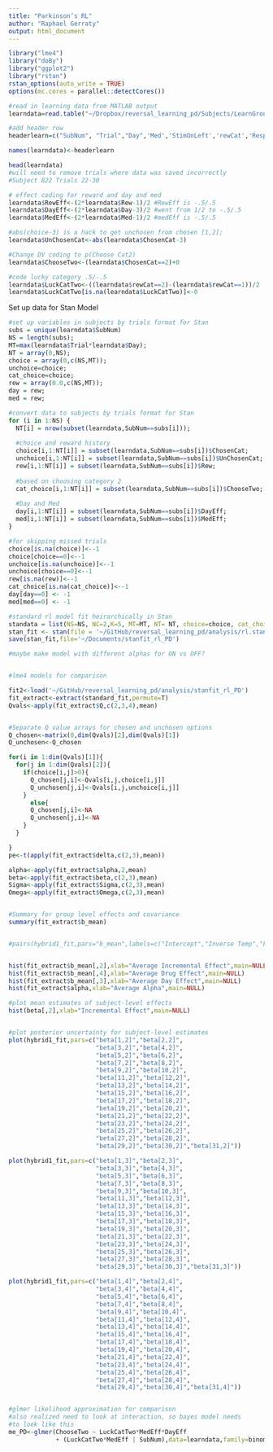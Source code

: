 ```yaml
---
title: "Parkinson’s RL"
author: "Raphael Gerraty"
output: html_document
---
```



```r
library("lme4")
library("doBy")
library("ggplot2")
library("rstan")
rstan_options(auto_write = TRUE)
options(mc.cores = parallel::detectCores())

#read in learning data from MATLAB output
learndata=read.table("~/Dropbox/reversal_learning_pd/Subjects/LearnGroup_newest.txt", header=FALSE, sep="")

#add header row 
headerlearn=c("SubNum", "Trial","Day",'Med','StimOnLeft','rewCat','Resp','RewProb','Rew','Optimal','ChosenCat','Old','RT', 'Bin')

names(learndata)<-headerlearn

head(learndata)
#will need to remove trials where data was saved incorrectly
#Subject 822 Trials 22-30

# effect coding for reward and day and med
learndata$RewEff<-(2*learndata$Rew-1)/2 #RewEff is -.5/.5 
learndata$DayEff<-(2*learndata$Day-3)/2 #went from 1/2 to -.5/.5 
learndata$MedEff<-(2*learndata$Med-1)/2 #medEff is -.5/.5 

#abs(choice-3) is a hack to get unchosen from chosen [1,2];
learndata$UnChosenCat<-abs(learndata$ChosenCat-3)

#Change DV coding to p(Choose Cat2)
learndata$ChooseTwo<-(learndata$ChosenCat==2)+0

#code lucky category .5/-.5
learndata$LuckCatTwo<-((learndata$rewCat==2)-(learndata$rewCat==1))/2
learndata$LuckCatTwo[is.na(learndata$LuckCatTwo)]<-0
```

Set up data for Stan Model

```r
#set up variables in subjects by trials format for Stan
subs = unique(learndata$SubNum)
NS = length(subs);
MT=max(learndata$Trial*learndata$Day);
NT = array(0,NS);
choice = array(0,c(NS,MT));
unchoice=choice;
cat_choice=choice;
rew = array(0.0,c(NS,MT));
day = rew;
med = rew;

#convert data to subjects by trials format for Stan
for (i in 1:NS) {
  NT[i] = nrow(subset(learndata,SubNum==subs[i]));
  
  #choice and reward history
  choice[i,1:NT[i]] = subset(learndata,SubNum==subs[i])$ChosenCat;
  unchoice[i,1:NT[i]] = subset(learndata,SubNum==subs[i])$UnChosenCat;
  rew[i,1:NT[i]] = subset(learndata,SubNum==subs[i])$Rew;
  
  #based on choosing category 2
  cat_choice[i,1:NT[i]] = subset(learndata,SubNum==subs[i])$ChooseTwo;
  
  #Day and Med
  day[i,1:NT[i]] = subset(learndata,SubNum==subs[i])$DayEff;
  med[i,1:NT[i]] = subset(learndata,SubNum==subs[i])$MedEff;
}

#for skipping missed trials
choice[is.na(choice)]<--1
choice[choice==0]<--1
unchoice[is.na(unchoice)]<--1
unchoice[choice==0]<--1
rew[is.na(rew)]<--1
cat_choice[is.na(cat_choice)]<--1
day[day==0] <- -1
med[med==0] <- -1

#standard rl model fit heirarchically in Stan
standata = list(NS=NS, NC=2,K=5, MT=MT, NT= NT, choice=choice, cat_choice=cat_choice, rew=rew, day=day,med=med )
stan_fit <- stan(file = '~/GitHub/reversal_learning_pd/analysis/rl.stan', data = standata, iter = 1250, warmup = 250, chains = 4,control = list(adapt_delta = 0.95))
save(stan_fit,file='~/Documents/stanfit_rl_PD')

#maybe make model with different alphas for ON vs OFF?


#lme4 models for comparison

```


```r
fit2<-load('~/GitHub/reversal_learning_pd/analysis/stanfit_rl_PD')
fit_extract<-extract(standard_fit,permute=T)
Qvals<-apply(fit_extract$Q,c(2,3,4),mean)


#Separate Q value arrays for chosen and unchosen options
Q_chosen<-matrix(0,dim(Qvals)[2],dim(Qvals)[1])
Q_unchosen<-Q_chosen

for(i in 1:dim(Qvals)[1]){
  for(j in 1:dim(Qvals)[2]){
    if(choice[i,j]>0){
      Q_chosen[j,i]<-Qvals[i,j,choice[i,j]]
      Q_unchosen[j,i]<-Qvals[i,j,unchoice[i,j]]
    } 
      else{
      Q_chosen[j,i]<-NA
      Q_unchosen[j,i]<-NA
    }
  }

}
pe<-t(apply(fit_extract$delta,c(2,3),mean))

alpha<-apply(fit_extract$alpha,2,mean)
beta<-apply(fit_extract$beta,c(2,3),mean)
Sigma<-apply(fit_extract$Sigma,c(2,3),mean)
Omega<-apply(fit_extract$Omega,c(2,3),mean)


#Summary for group level effects and covariance
summary(fit_extract$b_mean)


#pairs(hybrid1_fit,pars="b_mean",labels=c("Intercept","Inverse Temp","Familiarity Bias","Episodic Value"))


hist(fit_extract$b_mean[,2],xlab="Average Incremental Effect",main=NULL)
hist(fit_extract$b_mean[,4],xlab="Average Drug Effect",main=NULL)
hist(fit_extract$b_mean[,3],xlab="Average Day Effect",main=NULL)
hist(fit_extract$alpha,xlab="Average Alpha",main=NULL)

#plot mean estimates of subject-level effects
hist(beta[,2],xlab="Incremental Effect",main=NULL)


#plot posterior uncertainty for subject-level estimates
plot(hybrid1_fit,pars=c("beta[1,2]","beta[2,2]",
                        "beta[3,2]","beta[4,2]",
                        "beta[5,2]","beta[6,2]",
                        "beta[7,2]","beta[8,2]",
                        "beta[9,2]","beta[10,2]",
                        "beta[11,2]","beta[12,2]",
                        "beta[13,2]","beta[14,2]",
                        "beta[15,2]","beta[16,2]",
                        "beta[17,2]","beta[18,2]",
                        "beta[19,2]","beta[20,2]",
                        "beta[21,2]","beta[22,2]",
                        "beta[23,2]","beta[24,2]",
                        "beta[25,2]","beta[26,2]",
                        "beta[27,2]","beta[28,2]",
                        "beta[29,2]","beta[30,2]","beta[31,2]"))

plot(hybrid1_fit,pars=c("beta[1,3]","beta[2,3]",
                        "beta[3,3]","beta[4,3]",
                        "beta[5,3]","beta[6,3]",
                        "beta[7,3]","beta[8,3]",
                        "beta[9,3]","beta[10,3]",
                        "beta[11,3]","beta[12,3]",
                        "beta[13,3]","beta[14,3]",
                        "beta[15,3]","beta[16,3]",
                        "beta[17,3]","beta[18,3]",
                        "beta[19,3]","beta[20,3]",
                        "beta[21,3]","beta[22,3]",
                        "beta[23,3]","beta[24,3]",
                        "beta[25,3]","beta[26,3]",
                        "beta[27,3]","beta[28,3]",
                        "beta[29,3]","beta[30,3]","beta[31,3]"))

plot(hybrid1_fit,pars=c("beta[1,4]","beta[2,4]",
                        "beta[3,4]","beta[4,4]",
                        "beta[5,4]","beta[6,4]",
                        "beta[7,4]","beta[8,4]",
                        "beta[9,4]","beta[10,4]",
                        "beta[11,4]","beta[12,4]",
                        "beta[13,4]","beta[14,4]",
                        "beta[15,4]","beta[16,4]",
                        "beta[17,4]","beta[18,4]",
                        "beta[19,4]","beta[20,4]",
                        "beta[21,4]","beta[22,4]",
                        "beta[23,4]","beta[24,4]",
                        "beta[25,4]","beta[26,4]",
                        "beta[27,4]","beta[28,4]",
                        "beta[29,4]","beta[30,4]","beta[31,4]"))


#glmer likelihood approximation for comparison
#also realized need to look at interaction, so bayes model needs
#to look like this
me_PD<-glmer(ChooseTwo ~ LuckCatTwo*MedEff*DayEff
             + (LuckCatTwo*MedEff | SubNum),data=learndata,family=binomial)



```

